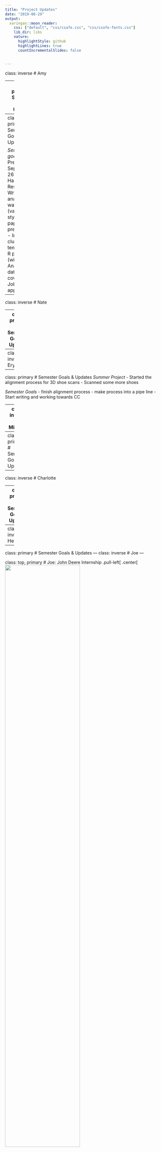 ```yaml
---
title: "Project Updates"
date: "2019-08-29"
output:
  xaringan::moon_reader:
    css: ["default", "css/csafe.css", "css/csafe-fonts.css"]
    lib_dir: libs
    nature:
      highlightStyle: github
      highlightLines: true
      countIncrementalSlides: false
      
      
---
```

class: inverse
# Amy

---
class: primary   
# Semester Goals & Updates  

*10 hour Summer appointment, Internship*  
- Presentations
    - May, Poster at All Hands
    - June, Prepare 60 min talk for Alicia in Lima
    - July, 15 min talk at JSM
    - August, 80 min talk at ASQDE
    - (Fall) September, Poster at SIMSTAT

- Papers
    - Clustering vs. Adjacency glyph grouping
        - In final revisions for submission to Annals of Applied Statistics
    - Disease Progression Model for Rare Progressive Diseases
        - Mostly written

- Data Collection
    - Thanks James!

---
class: primary   
# Semester Goals & Updates  

*Semester goals*  
- Oral Prelim Exam, September 26
- Handwriting Research
    - Writer analysis 2 ways (variability, style)
        - paper, presentations
    - Integrate cluster template into R package (with Nick)
    - Analyze our data with covariates!
- Job applications

---
class: inverse
# Nate

---
class: primary
# Semester Goals & Updates
---
class: inverse
# Eryn

---
class: primary
# Semester Goals & Updates
*Summer Project*
- Started the alignment process for 3D shoe scans
- Scanned some more shoes 

*Semester Goals*
- finish alignment process 
- make process into a pipe line
- Start writing and working towards CC

---
class: inverse
# Miranda

---
class: primary
# Semester Goals & Updates

---
class: inverse
# Charlotte

---
class: primary
# Semester Goals & Updates
---
class: inverse
# Heike

---
class: primary
# Semester Goals & Updates
---
class: inverse
# Joe
---

class: top, primary
# Joe: John Deere Internship
.pull-left[
.center[
  <img src="../Bullet_and_Casings/joeZ/jdLogo.PNG" width = "70%"/>
  <img src="../Bullet_and_Casings/joeZ/jdWestOfficeBuilding.JPG" width = "100%"/>
]
]

.pull-right[
.center[
  <img src="../Bullet_and_Casings/joeZ/jdHQ.JPG" width = "75%"/>
  <img src="../Bullet_and_Casings/joeZ/forecastPerCVsplit_example.PNG" width = "80%"/>
]
]
---

class: primary
# Joe: Cartridge Cases Update
  - CMC algorithm "skeleton" complete

.center[
<img src = "../Bullet_and_Casings/joeZ/im1_im2_cellComparison.PNG" width = "64%" />
<img src = "../Bullet_and_Casings/joeZ/frankensteinsBreechface.PNG" width = "32%"; style="border-left: 5px solid black;"/>
]
---

class: primary
# Joe: Semester Goals

 - STAT 641, 520, 551 and MATH 610
 
 - Instructing STAT 226

 - Algorithm improvements & generalizations
  - Congruent Matching...Donuts? Tori?
  - Method comparison on DFSC data
  - Implement/compare recently published CMC improvements  
  
---
class: inverse
# Susan

---
class: primary
# Summer = Write ALL the things!

- FSI paper with Miranda - Convolutional Neural Network w/ Shoes for Practitioners    
written & submitted
- Bullet Case Validation paper w/ Heike & assorted practitioners submitted
- Book chapter on firearms and statistics w/ Alicia and Heike submitted
- Started on Shoe DB paper writing

---
class: primary
# Summer = Write ALL the things!

- (Graphics) Annual Review paper on Graphics finished & submitted
- (Graphics) Bayesian visual inference paper is half-rewritten

- Working on 2 different NSF proposals (smart agriculture, shrinking communities)

--

Also, I interviewed at University of Nebraska (Lincoln) in June and accepted a job in July!    

I start January 1.

---
class: primary

# Semester Goals

- Finish Shoe DB paper
  - Get Shoe DB data uploaded to DataShare (ISU repository)
  - Some simple analysis of shoe data to go in the paper
- Write R package for dealing with shoe data/image cleaning
- (maybe) finish BulletSamplR and the corresponding paper
- CoNNOR - fully convolutional, handle the whole shoe




---
class: inverse
# Kiegan

---
class: primary   
# Semester Goals & Updates  

*Summer work*  
- Groove ID paper on first round of revisions for JFS (cross your fingers!)  
- Variability data collection ended up with 2300+ scans!!!! WOW.
     - Data cleaning/analysis (will share more later)
- Book - 2 chapters down!  
- AFTE 2019 and JSM 2019  
- Prep for SimStat 2019  

---
class: primary   
# Semester Goals & Updates  

*Semester goals*  
- Groove ID project  
    - paper #2 submission soon!
    - grooveFinder (adding some functions)
- Variability study project
    - Paper draft(s) (and submission??)
    - R package
- Book project
    - 3rd central chapter
    - intro, conclusion  
- General bullet project
    - Pipeline "theory"
    - Maybe crosscut function  
    - Feature engineering/Random Forest work?  
- Stat 651 and job applications (on the side)  
- pictures?


---
class: inverse
# Soyoung

---
class: primary
# Semester Goals & Updates
---
class: inverse
# Ganesh

---
class: primary   
# Semester Goals & Updates


*Summer work*
- Mentored REU's from the SPIRE-EIT 2019 program 
- Finished working on the Diagnostics UI 
- Preliminary Results on Bullet-to-bullet scoring using the Adjusted Chumbley Score algorithm
- JSM 2019

---
class: secondary

*Fall Goals*
- *September* Writing Diagnostics paper, submission deadline early mid to late september for CHI 2020
- Wrapper for the Bullet-to-bullet chumbley scoring
- Revision of book chapter on Toolmarks
- Extend preliminary results for comparing land-to-land scores and bullet-to-bullet scores
- More writing
- Possibly something new, TBD!

Other things for Fall 19
- Courses: EE520 Speial topics in ML and Stat Learning: Random matrix theory, 
MATH 610 Digital Image Processing, HCI 596 Emerging trends in HCI, HCI 655, revisiting some old courses
- Organizing show and tell, Reading group

---
class: inverse
# Danica

---
class: primary   
# Semester Goals & Updates

---
class: inverse
# Yawei

---
class: primary
# Semester Goals & Updates

---
class: inverse
# LateBreak


---
class: primary
# Late Break News
    
---
class: inverse
# Issues

---
class: secondary

- [Issues!!](https://github.com/CSAFE-ISU/slides/issues)
- One issue down, three to go.

```r
## Presenters
presenter <- 
  c("Soyoung", "Amy", "Ben", "Nick", 
    "Ganesh", "Nate", "Sam", 
    "James", "Kiegan", "Danica", "Susan", 
    "Miranda","Joe")

## Set seed as the date (mmdd)
set.seed(1105)

## Shuffle presenters
sample(presenter)
```

